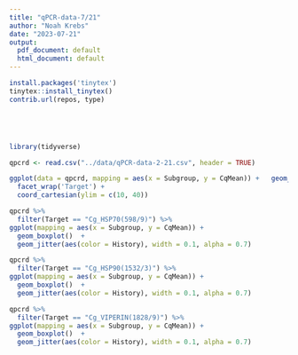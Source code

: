 ```yaml
---
title: "qPCR-data-7/21"
author: "Noah Krebs"
date: "2023-07-21"
output:
  pdf_document: default
  html_document: default
---
```

```r

install.packages('tinytex')
tinytex::install_tinytex()
contrib.url(repos, type)






```
```r
library(tidyverse)

```


```r
qpcrd <- read.csv("../data/qPCR-data-2-21.csv", header = TRUE)
```

```r
ggplot(data = qpcrd, mapping = aes(x = Subgroup, y = CqMean)) +   geom_boxplot() +
  facet_wrap('Target') +
  coord_cartesian(ylim = c(10, 40))
```
```r
qpcrd %>%
  filter(Target == "Cg_HSP70(598/9)") %>%
ggplot(mapping = aes(x = Subgroup, y = CqMean)) + 
  geom_boxplot()  +
  geom_jitter(aes(color = History), width = 0.1, alpha = 0.7)
```
```r
qpcrd %>%
  filter(Target == "Cg_HSP90(1532/3)") %>%
ggplot(mapping = aes(x = Subgroup, y = CqMean)) + 
  geom_boxplot()  +
  geom_jitter(aes(color = History), width = 0.1, alpha = 0.7)
```
```r
qpcrd %>%
  filter(Target == "Cg_VIPERIN(1828/9)") %>%
ggplot(mapping = aes(x = Subgroup, y = CqMean)) + 
  geom_boxplot()  +
  geom_jitter(aes(color = History), width = 0.1, alpha = 0.7)
```

